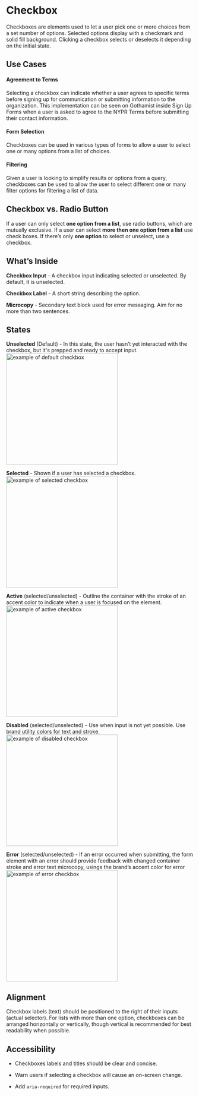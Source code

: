 
<Meta title="Components/Atoms/Checkbox"/>


# Checkbox

Checkboxes are elements used to let a user pick one or more choices from a set number of options. Selected options display with a checkmark and solid fill background. Clicking a checkbox selects or deselects it depending on the initial state.


## Use Cases


#### Agreement to Terms
Selecting a checkbox can indicate whether a user agrees to specific terms before signing up for communication or submitting information to the organization. This implementation can be seen on Gothamist inside Sign Up Forms when a user is asked to agree to the NYPR Terms before submitting their contact information.


#### Form Selection
Checkboxes can be used in various types of forms to allow a user to select one or many options from a list of choices.



#### Filtering
Given a user is looking to simplify results or options from a query, checkboxes can be used to allow the user to select different one or many filter options for filtering a list of data.




## Checkbox vs. Radio Button

If a user can only select **one option from a list**, use radio buttons, which are mutually exclusive. If a user can select **more then one option from a list** use check boxes. If there’s only **one option** to select or unselect, use a checkbox.





## What’s Inside

**Checkbox Input** - A checkbox input indicating selected or unselected. By default, it is unselected.

**Checkbox Label** - A short string describing the option.

**Microcopy** - Secondary text block used for error messaging. Aim for no more than two sentences.




## States



**Unselected** (Default) - In this state, the user hasn’t yet interacted with the checkbox, but it's prepped and ready to accept input.
<img alt="example of default checkbox" src="./images/Molecules-Checkbox-DefaultState.png" width="300" />
<br/>


**Selected** - Shown if a user has selected a checkbox.
<img alt="example of selected checkbox" src="./images/Molecules-Checkbox-SelectedState.png" width="300" />
<br/>



**Active** (selected/unselected) - Outline the container with the stroke of an accent color to indicate when a user is focused on the element.
<img alt="example of active checkbox" src="./images/Molecules-Checkbox-FocusedState.png" width="300" />
<br/>


**Disabled** (selected/unselected) - Use when input is not yet possible. Use brand utility colors for text and stroke.
<img alt="example of disabled checkbox" src="./images/Molecules-Checkbox-DisabledState.png" width="300" />
<br/>


**Error** (selected/unselected) - If an error occurred when submitting, the form element with an error should provide feedback with changed container stroke and error text microcopy, usings the brand’s accent color for error
<img alt="example of error checkbox" src="./images/Molecules-Checkbox-ErrorState.png" width="300" />
<br/>


## Alignment

Checkbox labels (text) should be positioned to the right of their inputs (actual selector). For lists with more than one option, checkboxes can be arranged horizontally or vertically, though vertical is recommended for best readability when possible.




## Accessibility

-   Checkboxes labels and titles should be clear and concise.

-   Warn users if selecting a checkbox will cause an on-screen change.

-   Add `aria-required` for required inputs.

